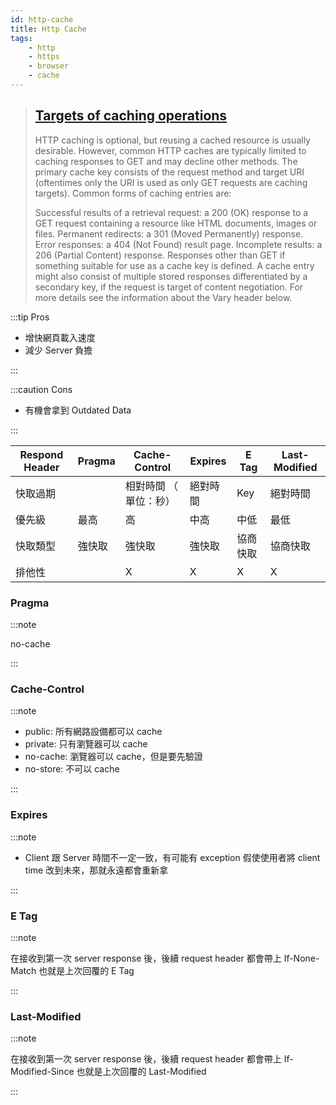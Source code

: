 ```yaml
---
id: http-cache
title: Http Cache
tags:
    - http
    - https
    - browser
    - cache
---
```



> ## [Targets of caching operations](https://udn.realityripple.com/docs/Web/HTTP/Caching#Targets_of_caching_operations)
>
> HTTP caching is optional, but reusing a cached resource is usually desirable. However, common HTTP caches are typically limited to caching responses to GET and may decline other methods. The primary cache key consists of the request method and target URI (oftentimes only the URI is used as only GET requests are caching targets). Common forms of caching entries are:
>
> Successful results of a retrieval request: a 200 (OK) response to a GET request containing a resource like HTML documents, images or files.
> Permanent redirects: a 301 (Moved Permanently) response.
> Error responses: a 404 (Not Found) result page.
> Incomplete results: a 206 (Partial Content) response.
> Responses other than GET if something suitable for use as a cache key is defined.
> A cache entry might also consist of multiple stored responses differentiated by a secondary key, if the request is target of content negotiation. For more details see the information about the Vary header below.

:::tip Pros

-   增快網頁載入速度
-   減少 Server 負擔

:::

:::caution Cons

-   有機會拿到 Outdated Data

:::

| Respond Header | Pragma | Cache-Control          | Expires  | E Tag    | Last-Modified |
| -------------- | ------ | ---------------------- | -------- | -------- | ------------- |
| 快取過期       |        | 相對時間 （ 單位：秒） | 絕對時間 | Key      | 絕對時間      |
| 優先級         | 最高   | 高                     | 中高     | 中低     | 最低          |
| 快取類型       | 強快取 | 強快取                 | 強快取   | 協商快取 | 協商快取      |
| 排他性         |        | X                      | X        | X        | X             |

### Pragma

:::note

no-cache

:::

### Cache-Control

:::note

-   public: 所有網路設備都可以 cache
-   private: 只有瀏覽器可以 cache
-   no-cache: 瀏覽器可以 cache，但是要先驗證
-   no-store: 不可以 cache

:::

### Expires

:::note

-   Client 跟 Server 時間不一定一致，有可能有 exception 假使使用者將 client time 改到未來，那就永遠都會重新拿

:::

### E Tag

:::note

在接收到第一次 server response 後，後續 request header 都會帶上 If-None-Match 也就是上次回覆的 E Tag

:::

### Last-Modified

:::note

在接收到第一次 server response 後，後續 request header 都會帶上 If-Modified-Since 也就是上次回覆的 Last-Modified

:::
